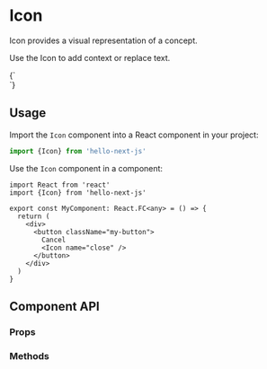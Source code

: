 
# Icon

<Grid>
  <Grid.Column className="w-100 w-75-l">
    <p className="f4">Icon provides a visual representation of a concept.</p>
    <p>Use the Icon to add context or replace text.</p>
    <CodeBlock language="tsx" preview>
      {`<div className="flex">
      <div className="mr2">
        <Icon name="arrowDown" />
      </div>
      <div className="mr2">
        <Icon name="arrowLeft" />
      </div>
      <div className="mr2">
        <Icon name="arrowRight" />
      </div>
      <div className="mr2">
        <Icon name="arrowUp" />
      </div>
      <div className="mr2">
        <Icon name="close" />
      </div>
    </div>`}
    </CodeBlock>
  </Grid.Column>
  <Grid.Column className="w-100 w-25-l">
    <TableOfContents
      items={[
        ['Usage'],
        ['Component API']
      ]}
    />
  </Grid.Column>
</Grid>

## Usage

Import the `Icon` component into a React component in your project:

```typescript
import {Icon} from 'hello-next-js'
```

Use the `Icon` component in a component:

```tsx
import React from 'react'
import {Icon} from 'hello-next-js'

export const MyComponent: React.FC<any> = () => {
  return (
    <div>
      <button className="my-button">
        Cancel
        <Icon name="close" />
      </button>
    </div>
  )
}
```

## Component API

### Props

<PropsTable component={Icon} />

### Methods

<MethodsTable component={Icon} />
